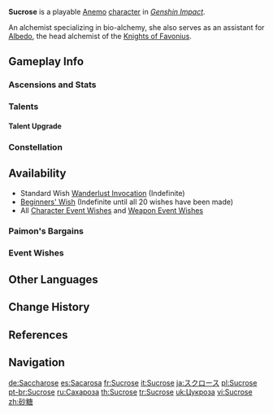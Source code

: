 {{CharacterTabs}}
{{About|the playable character|the [[Genius Invokation TCG]] Character Card|Sucrose (Character Card)}}
{{Character Infobox
|image            = <gallery>
Sucrose Card.png|Card
Character Sucrose Full Wish.png|Wish
Character Sucrose Game.png|In-Game
</gallery>

<!--Playable Character Information-->
|type             = Playable
|quality           = 4
|weapon           = Catalyst
|element          = Anemo

<!--Character Information-->
|name             = Sucrose
|realname         = <!-- Unrevealed -->
|birthday         = November 26th
|constellation    = Ampulla
|region           = Mondstadt
|affiliation      = Knights of Favonius
|dish             = Nutritious Meal (V.593)
|obtain           = [[Wishes]]
|releaseDate      = 2020-09-28

<!--Titles-->
|title            = Harmless Sweetie
|title2           = Knights of Favonius Alchemist

<!--Voice Actors-->
|voiceEN          = [[imdb:nm12056222|Valeria Rodriguez]]<ref name="Sucrose EN/JP">Twitter: [https://twitter.com/GenshinImpact/status/1325770112062824449 EN & JP VA Announcement]</ref>
|voiceCN          = [https://zh.moegirl.org.cn/小敢 Xiaogan ({{Lang|mini=1|zh=小敢}})]<ref>Bilibili: [https://www.bilibili.com/video/BV1f54y1q7yk CN VA Self Announement]</ref>
|voiceJP          = {{w|Akane Fujita|Fujita Akane ({{Lang|mini=1|ja=藤田茜}})}}<ref name="Sucrose EN/JP" />
|voiceKR          = {{w|ko:김하영 (성우)|Kim Ha-yeong ({{Lang|mini=1|ko=김하영}})}}<ref>Twitter: [https://twitter.com/genshinimpactkr/status/1325766004811599872 KR VA Announcement]</ref>
}}
'''Sucrose''' is a playable [[Anemo]] [[character]] in ''[[Genshin Impact]]''.

An alchemist specializing in bio-alchemy, she also serves as an assistant for [[Albedo]], the head alchemist of the [[Knights of Favonius]].

==Gameplay Info==
===Ascensions and Stats===
{{Character Ascensions and Stats}}

===Talents===
{{Talent Table}}

====Talent Upgrade====
{{Talent Upgrade}}

===Constellation===
{{Constellation Table}}

==Availability==
*Standard Wish [[Wanderlust Invocation]] (Indefinite)
*[[Beginners' Wish]] (Indefinite until all 20 wishes have been made)
*All [[Character Event Wishes]] and [[Weapon Event Wishes]]

===Paimon's Bargains===
{{Paimon's Bargains History}}

===Event Wishes===
{{Featured}}

==Other Languages==
{{Other Languages
|en      = Sucrose
|zhs     = 砂糖
|zhs_rm  = Shātáng
|zht     = 砂糖
|zht_rm  = Shātáng
|zh_tl   = Granulated Sugar
|ja      = スクロース
|ja_rm   = Sukuroosu
|ja_tl   = Sucrose
|ko      = {{tt|설탕|雪糖}}
|ko_rm   = Seoltang
|ko_tl   = Sugar
|ko_note = {{Lang|mini=1|ko=설탕(雪糖)|ko_rm=seoltang}} is the most common word for "sugar." {{Lang|mini=1|ko=사탕(砂糖)|ko_rm=satang}} is an obsolete way of referring to sugar, and in modern times refers to candy instead.
|es      = Sacarosa
|es_tl   = Sucrose
|fr      = Sucrose
|ru      = Сахароза
|ru_tl   = Sucrose
|th      = Sucrose
|vi      = Sucrose
|de      = Saccharose
|de_tl   = Sucrose
|id      = Sucrose
|pt      = Sucrose
|tr      = Sucrose
|it      = Sucrose
}}

==Change History==
{{Change History|1.0}}

==References==
{{Reflist}}

==Navigation==
{{Character Navbox}}

[[de:Saccharose]]
[[es:Sacarosa]]
[[fr:Sucrose]]
[[it:Sucrose]]
[[ja:スクロース]]
[[pl:Sucrose]]
[[pt-br:Sucrose]]
[[ru:Сахароза]]
[[th:Sucrose]]
[[tr:Sucrose]]
[[uk:Цукроза]]
[[vi:Sucrose]]
[[zh:砂糖]]